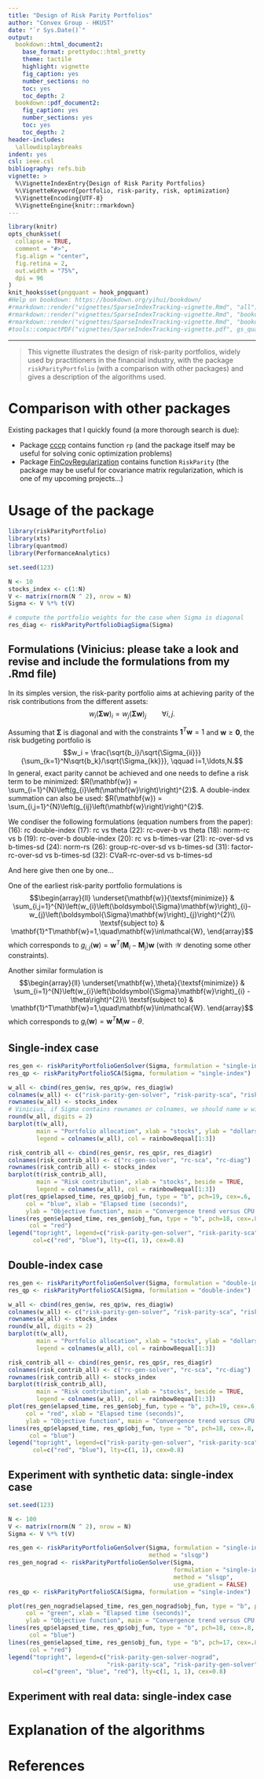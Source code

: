 ```yaml
---
title: "Design of Risk Parity Portfolios"
author: "Convex Group - HKUST"
date: "`r Sys.Date()`"
output:
  bookdown::html_document2:
    base_format: prettydoc::html_pretty
    theme: tactile
    highlight: vignette
    fig_caption: yes
    number_sections: no
    toc: yes
    toc_depth: 2
  bookdown::pdf_document2:
    fig_caption: yes
    number_sections: yes
    toc: yes
    toc_depth: 2
header-includes:
  \allowdisplaybreaks
indent: yes
csl: ieee.csl
bibliography: refs.bib
vignette: >
  %\VignetteIndexEntry{Design of Risk Parity Portfolios}
  %\VignetteKeyword{portfolio, risk-parity, risk, optimization}
  %\VignetteEncoding{UTF-8}
  %\VignetteEngine{knitr::rmarkdown}
---
```


```r
library(knitr)
opts_chunk$set(
  collapse = TRUE,
  comment = "#>",
  fig.align = "center",
  fig.retina = 2,
  out.width = "75%",
  dpi = 96
)
knit_hooks$set(pngquant = hook_pngquant)
#Help on bookdown: https://bookdown.org/yihui/bookdown/
#rmarkdown::render("vignettes/SparseIndexTracking-vignette.Rmd", "all")
#rmarkdown::render("vignettes/SparseIndexTracking-vignette.Rmd", "bookdown::html_document2")
#rmarkdown::render("vignettes/SparseIndexTracking-vignette.Rmd", "bookdown::pdf_document2")
#tools::compactPDF("vignettes/SparseIndexTracking-vignette.pdf", gs_quality = "ebook")
```

-----------
> This vignette illustrates the design of risk-parity portfolios, widely
used by practitioners in the financial industry, with the package
`riskParityPortfolio` (with a comparison with other packages) and gives a
description of the algorithms used.


# Comparison with other packages
Existing packages that I quickly found (a more thorough search is due):

- Package [cccp](https://CRAN.R-project.org/package=cccp) contains function
  `rp` (and the package itself may be useful for solving conic optimization problems)
- Package [FinCovRegularization](https://CRAN.R-project.org/package=FinCovRegularization)
  contains function `RiskParity` (the package may be useful for covariance matrix
  regularization, which is one of my upcoming projects...)


# Usage of the package

```r
library(riskParityPortfolio)
library(xts)
library(quantmod)
library(PerformanceAnalytics)

set.seed(123)

N <- 10
stocks_index <- c(1:N)
V <- matrix(rnorm(N ^ 2), nrow = N)
Sigma <- V %*% t(V)

# compute the portfolio weights for the case when Sigma is diagonal
res_diag <- riskParityPortfolioDiagSigma(Sigma)
```

## Formulations (Vinicius: please take a look and revise and include the formulations from my .Rmd file)
In its simples version, the risk-parity portfolio aims at achieving parity of the risk contributions from the different assets:
$$w_i\left(\boldsymbol{\Sigma}\mathbf{w}\right)_i = w_j\left(\boldsymbol{\Sigma}\mathbf{w}\right)_j \qquad \forall i,j.$$

Assuming that $\boldsymbol{\Sigma}$ is diagonal and with the constraints $\mathbf{1}^T\mathbf{w}=1$ and $\mathbf{w}\ge\mathbf{0}$, the risk budgeting portfolio is
$$w_i = \frac{\sqrt{b_i}/\sqrt{\Sigma_{ii}}}{\sum_{k=1}^N\sqrt{b_k}/\sqrt{\Sigma_{kk}}}, \qquad i=1,\ldots,N.$$
In general, exact parity cannot be achieved and one needs to define a risk term to be minimized: $R(\mathbf{w}) = \sum_{i=1}^{N}\left(g_{i}\left(\mathbf{w}\right)\right)^{2}$. A double-index summation can also be used:
$R(\mathbf{w}) = \sum_{i,j=1}^{N}\left(g_{ij}\left(\mathbf{w}\right)\right)^{2}$.



We condiser the following formulations (equation numbers from the paper):
(16): rc double-index
(17): rc vs theta
(22): rc-over-b vs theta
(18): norm-rc vs b
(19): rc-over-b double-index
(20): rc vs b-times-var
(21): rc-over-sd vs b-times-sd
(24): norm-rs
(26): group-rc-over-sd vs b-times-sd
(31): factor-rc-over-sd vs b-times-sd
(32): CVaR-rc-over-sd vs b-times-sd

And here give then one by one...

One of the earliest risk-parity portfolio formulations is
$$\begin{array}{ll}
\underset{\mathbf{w}}{\textsf{minimize}} & \sum_{i,j=1}^{N}\left(w_{i}\left(\boldsymbol{\Sigma}\mathbf{w}\right)_{i}-w_{j}\left(\boldsymbol{\Sigma}\mathbf{w}\right)_{j}\right)^{2}\\
\textsf{subject to} & \mathbf{1}^T\mathbf{w}=1,\quad\mathbf{w}\in\mathcal{W},
\end{array}$$
which corresponds to $g_{i,j}(\mathbf{w})=\mathbf{w}^T(\mathbf{M}_i-\mathbf{M}_j)\mathbf{w}$ (with $\mathcal{W}$ denoting some other constraints).

Another similar formulation is
$$\begin{array}{ll}
\underset{\mathbf{w},\theta}{\textsf{minimize}} & \sum_{i=1}^{N}\left(w_{i}\left(\boldsymbol{\Sigma}\mathbf{w}\right)_{i} - \theta\right)^{2}\\
\textsf{subject to} & \mathbf{1}^T\mathbf{w}=1,\quad\mathbf{w}\in\mathcal{W}.
\end{array}$$
which corresponds to $g_i(\mathbf{w})=\mathbf{w}^T\mathbf{M}_i\mathbf{w}-\theta$.


## Single-index case
```r
res_gen <- riskParityPortfolioGenSolver(Sigma, formulation = "single-index")
res_qp <- riskParityPortfolioSCA(Sigma, formulation = "single-index")

w_all <- cbind(res_gen$w, res_qp$w, res_diag$w)
colnames(w_all) <- c("risk-parity-gen-solver", "risk-parity-sca", "risk-parity-diag")
rownames(w_all) <- stocks_index
# Vinicius, if Sigma contains rownames or colnames, we should name w with those names, so the line above would be unnecessary (we should also name risk_contribution and so)
round(w_all, digits = 2)
barplot(t(w_all),
        main = "Portfolio allocation", xlab = "stocks", ylab = "dollars", beside = TRUE,
        legend = colnames(w_all), col = rainbow8equal[1:3])

risk_contrib_all <- cbind(res_gen$r, res_qp$r, res_diag$r)
colnames(risk_contrib_all) <- c("rc-gen-solver", "rc-sca", "rc-diag")
rownames(risk_contrib_all) <- stocks_index
barplot(t(risk_contrib_all),
        main = "Risk contribution", xlab = "stocks", beside = TRUE,
        legend = colnames(w_all), col = rainbow8equal[1:3])
plot(res_qp$elapsed_time, res_qp$obj_fun, type = "b", pch=19, cex=.6,
     col = "blue", xlab = "Elapsed time (seconds)",
     ylab = "Objective function", main = "Convergence trend versus CPU time")
lines(res_gen$elapsed_time, res_gen$obj_fun, type = "b", pch=18, cex=.8,
      col = "red")
legend("topright", legend=c("risk-parity-gen-solver", "risk-parity-sca"),
       col=c("red", "blue"), lty=c(1, 1), cex=0.8)
```

## Double-index case
```r
res_gen <- riskParityPortfolioGenSolver(Sigma, formulation = "double-index")
res_qp <- riskParityPortfolioSCA(Sigma, formulation = "double-index")

w_all <- cbind(res_gen$w, res_qp$w, res_diag$w)
colnames(w_all) <- c("risk-parity-gen-solver", "risk-parity-sca", "risk-parity-diag")
rownames(w_all) <- stocks_index
round(w_all, digits = 2)
barplot(t(w_all),
        main = "Portfolio allocation", xlab = "stocks", ylab = "dollars", beside = TRUE,
        legend = colnames(w_all), col = rainbow8equal[1:3])

risk_contrib_all <- cbind(res_gen$r, res_qp$r, res_diag$r)
colnames(risk_contrib_all) <- c("rc-gen-solver", "rc-sca", "rc-diag")
rownames(risk_contrib_all) <- stocks_index
barplot(t(risk_contrib_all),
        main = "Risk contribution", xlab = "stocks", beside = TRUE,
        legend = colnames(w_all), col = rainbow8equal[1:3])
plot(res_gen$elapsed_time, res_gen$obj_fun, type = "b", pch=19, cex=.6,
     col = "red", xlab = "Elapsed time (seconds)",
     ylab = "Objective function", main = "Convergence trend versus CPU time")
lines(res_qp$elapsed_time, res_qp$obj_fun, type = "b", pch=18, cex=.8,
      col = "blue")
legend("topright", legend=c("risk-parity-gen-solver", "risk-parity-sca"),
       col=c("red", "blue"), lty=c(1, 1), cex=0.8)
```


## Experiment with synthetic data: single-index case
```r
set.seed(123)

N <- 100
V <- matrix(rnorm(N ^ 2), nrow = N)
Sigma <- V %*% t(V)

res_gen <- riskParityPortfolioGenSolver(Sigma, formulation = "single-index",
                                        method = "slsqp")
res_gen_nograd <- riskParityPortfolioGenSolver(Sigma,
                                               formulation = "single-index",
                                               method = "slsqp",
                                               use_gradient = FALSE)
res_qp <- riskParityPortfolioSCA(Sigma, formulation = "single-index")

plot(res_gen_nograd$elapsed_time, res_gen_nograd$obj_fun, type = "b", pch=19, cex=.6,
     col = "green", xlab = "Elapsed time (seconds)",
     ylab = "Objective function", main = "Convergence trend versus CPU time")
lines(res_qp$elapsed_time, res_qp$obj_fun, type = "b", pch=18, cex=.8,
      col = "blue")
lines(res_gen$elapsed_time, res_gen$obj_fun, type = "b", pch=17, cex=.8,
      col = "red")
legend("topright", legend=c("risk-parity-gen-solver-nograd",
                            "risk-parity-sca", "risk-parity-gen-solver"),
       col=c("green", "blue", "red"), lty=c(1, 1, 1), cex=0.8)
```

## Experiment with real data: single-index case

# Explanation of the algorithms

# References {-}
\setlength{\parindent}{-0.2in}
\setlength{\leftskip}{0.2in}
\setlength{\parskip}{8pt}
\noindent
